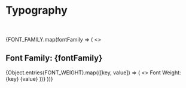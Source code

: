 
<Meta title="Typography" />

# Typography

<br />
<br />

<div>
	{FONT_FAMILY.map(fontFamily => (
		<>
			<h2>
				Font Family: <span style={{ fontSize: 'inherit', color: '#ff5555' }}>{fontFamily}</span>
			</h2>
			{Object.entries(FONT_WEIGHT).map(([key, value]) => (
				<>
					Font Weight: {key} {value}
					<Typeset
						fontSizes={Object.values(FONT_SIZE)}
						fontWeight={value}
						fontFamily={fontFamily}
						sampleText="어제는 갔고, 내일은 아직 오지 않았으니, 오늘을 즐기자! (Feat. 테레사)"
					/>
				</>
			))}
		</>
	))}
</div>
